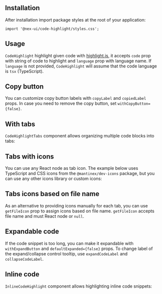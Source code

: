 

## Installation

<InstallScript packages="@mantine/code-highlight" />

After installation import package styles at the root of your application:

```tsx
import '@nex-ui/code-highlight/styles.css';
```

## Usage

`CodeHighlight` highlight given code with [highlight.js](https://highlightjs.org/), it accepts
`code` prop with string of code to highlight and `language` prop with language name.
If `language` is not provided, `CodeHighlight` will assume that the code language is `tsx` (TypeScript).

<Demo data={CodeHighlightDemos.usage} />

## Copy button

You can customize copy button labels with `copyLabel` and `copiedLabel` props.
In case you need to remove the copy button, set `withCopyButton={false}`.

<Demo data={CodeHighlightDemos.copy} />

## With tabs

`CodeHighlightTabs` component allows organizing multiple code blocks into tabs:

<Demo data={CodeHighlightDemos.tabs} />

## Tabs with icons

You can use any React node as tab icon. The example below uses TypeScript and CSS
icons from the `@mantinex/dev-icons` package, but you can use any other icons library or custom
icons:

<Demo data={CodeHighlightDemos.tabsIcons} />

## Tabs icons based on file name

As an alternative to providing icons manually for each tab, you can use `getFileIcon` prop
to assign icons based on file name. `getFileIcon` accepts file name and must React node
or `null`.

<Demo data={CodeHighlightDemos.tabsGetIcons} />

## Expandable code

If the code snippet is too long, you can make it expandable with `withExpandButton`
and `defaultExpanded={false}` props. To change label of the expand/collapse control
tooltip, use `expandCodeLabel` and `collapseCodeLabel`.

<Demo data={CodeHighlightDemos.expand} />

## Inline code

`InlineCodeHighlight` component allows highlighting inline code snippets:

<Demo data={CodeHighlightDemos.inline} />
